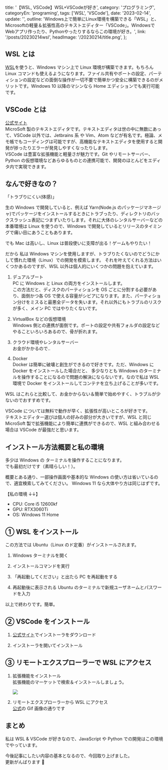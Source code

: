 
  title: '【WSL, VSCode】WSL+VSCodeが好き',
  category: 'プログラミング',
  categoryEn: 'programing',
  tags: ['WSL', 'VSCode'],
  date: '2023-02-14',
  update: '',
  outline:
    'Windows上で簡単にLinux環境を構築できる「WSL」と、Microsoftの軽量＆拡張性高のテキストエディター「VSCode」。WindowsでWebアプリ作ったり、Pythonやったりするならこの環境が好き。',
  link: '/posts/20230214wsl',
  headImage: '/20230214/title.png',
};

## WSL とは

[WSL](https://learn.microsoft.com/ja-jp/windows/wsl/install)を使うと、Windows マシン上で Linux 環境が構築できます。もちろん Linux コマンドも使えるようになります。ファイル共有やポートの設定、パーティションの設定などの面倒な操作が一切不要で簡単かつ安全に構築できるのがメリットです。Windows 10 以降のマシンなら Home エディションでも実行可能です。

## VSCode とは

[公式サイト](https://azure.microsoft.com/ja-jp/products/visual-studio-code)  
MicroSoft 製のテキストエディタです。テキストエディタは世の中に無数にあって、VSCode 以外では、Jetbrains 系 や Vim、Atom などが有名です。極論、メモ帳でもコーディングは可能ですが、高機能なテキストエディタを使用すると開発が捗ったりエラーが発見しやすくなったりします。  
VSCode は豊富な拡張機能と軽量さが魅力です。Git やリモートサーバー、Python の仮想環境などあらゆるものとの連携可能で、開発のほとんどをエディタ内で実現できます。

## なんで好きなの？

「トラブりにくい(体感)」

生の Windows で開発していると、例えば Yarn(Node.js のパッケージマネージャ)でパッケージをインストールするときにトラブったり、ディレクトリのバックスラッシュ表記につまずいたりします。それに大体のレンタルサーバーなどの本番環境は Linux を使うので、Windows で開発しているとリリースのタイミングで痛い目にあうこともあります。

でも Mac は高いし、Linux は普段使いに支障が出る！ゲームもやりたい！

だから 私は Windows マシンを使用しますが、トラブりたくないのでどうにかして慣れた環境（Linux）での開発を模索します。 それを叶えてくれる方法はいくつかあるのですが、WSL 以外は個人的にいくつかの問題を抱えています。

1. デュアルブート  
   PC に Windows と Linux の両方をインストールします。  
   この方法だと、ディスクのパーティションを OS ごとに分割する必要があり、面倒かつ各 OS で使える容量がシビアになります。また、パーティション分けをミスると最悪全データを失います。それ以外にもトラブルのリスクが多く、メイン PC ではやりたくないです。

2. VirtualBox などの仮想環境  
   Windows 側との連携が面倒です。ポートの設定や共有フォルダの設定などやることいろいろあるので、骨が折れます。

3. クラウド環境やレンタルサーバー  
   お金がかかるので..

4. Docker  
   Docker は簡単に破壊と創生ができるので好きです。ただ、Windows に Docker をインストールした場合だと、 多少なりとも Windows のターミナルを操作することになるので問題の解決にならないです。なので私は WSL 環境で Docker をインストールしてコンテナを立ち上げることが多いです。

WSL はこれらと比較して、お金かからない＆簡単で始めやすく、トラブルが少ないのでおすすめです。

VSCode については無料で動作が早く、拡張性が高いところが好きです。  
テキストエディター選びは個人の好みの部分が大きいですが、WSL と同じ MicroSoft 製で拡張機能により簡単に連携ができるので、WSL と組み合わせる場合は VSCode が最強だと思います。

## インストール方法概要と私の環境

多少は Windows の ターミナルを操作することになります。  
でも最初だけです（素晴らしい！）。

概要とある通り、一部操作画面や基本的な Windows の使い方は省いているので、適宜検索してみてください。
Windows 11 なら大体やり方は同じはずです。

【私の環境 ↓↓】

- CPU: Core i5 12600kf
- GPU: RTX3060Ti
- OS: Windows 11 Home

## ① WSL をインストール

この方法では Ubuntu（Linux のド定番）がインストールされます。

1. Windows ターミナルを開く

2. インストールコマンドを実行

3. 「再起動してください」と出たら PC を再起動をする

4. 再起動後に表示される Ubuntu のターミナルで新規ユーザネームとパスワードを入力

以上で終わりです。簡単。

## ② VSCode をインストール

1. [公式サイト](https://code.visualstudio.com/download)でインストーラをダウンロード

2. インストーラを開いてインストール

## ③ リモートエクスプローラーで WSL にアクセス

1. 拡張機能をインストール  
   拡張機能のマーケットで検索＆インストールしましょう。

   ![](/20230214/wsl-plugin.png)

2. リモートエクスプローラーから WSL にアクセス  
   [公式](https://marketplace.visualstudio.com/items?itemName=ms-vscode-remote.vscode-remote-extensionpack)の Gif 画像の通りです

## まとめ

私は WSL & VSCode が好きなので、JavaScript や Python での開発はこの環境でやっています。

今後記事にしたい内容の基本となるので、今回取り上げました。  
更新がんばります 💪

<Meta title={meta.title} description={meta.outline} url={meta.link}></Meta>
